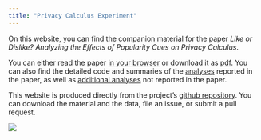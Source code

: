 ```yaml
---
title: "Privacy Calculus Experiment"
---
```



On this website, you can find the companion material for the paper _Like or Dislike? Analyzing the Effects of Popularity Cues on Privacy Calculus_. 

You can either read the paper [in your browser](manuscript.html) or download it as [pdf](manuscript.pdf). You can also find the detailed code and summaries of the [analyses](analyses.html) reported in the paper, as well as [additional analyses](analyses_additional.html) not reported in the paper. 

This website is produced directly from the project's [github repository](https://github.com/XMtRa/privacy_calc_exp_anon). You can download the material and the data, file an issue, or submit a pull request.

![](figures/website/website_translated.png)